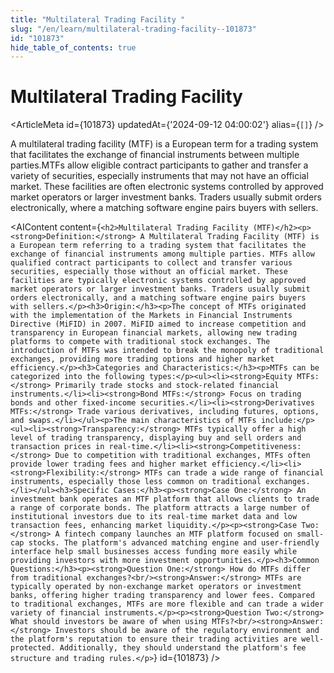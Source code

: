 ```yaml
---
title: "Multilateral Trading Facility "
slug: "/en/learn/multilateral-trading-facility--101873"
id: "101873"
hide_table_of_contents: true
---
```



# Multilateral Trading Facility 

<ArticleMeta id={101873} updatedAt={'2024-09-12 04:00:02'} alias={`[]`} />
<div className='border-solid border-b border-t-0 my-4 border-[var(--ifm-color-gray-300)]' />

A multilateral trading facility (MTF) is a European term for a trading system that facilitates the exchange of financial instruments between multiple parties.MTFs allow eligible contract participants to gather and transfer a variety of securities, especially instruments that may not have an official market. These facilities are often electronic systems controlled by approved market operators or larger investment banks. Traders usually submit orders electronically, where a matching software engine pairs buyers with sellers.

<AIContent content={`<h2>Multilateral Trading Facility (MTF)</h2><p><strong>Definition:</strong> A Multilateral Trading Facility (MTF) is a European term referring to a trading system that facilitates the exchange of financial instruments among multiple parties. MTFs allow qualified contract participants to collect and transfer various securities, especially those without an official market. These facilities are typically electronic systems controlled by approved market operators or larger investment banks. Traders usually submit orders electronically, and a matching software engine pairs buyers with sellers.</p><h3>Origin:</h3><p>The concept of MTFs originated with the implementation of the Markets in Financial Instruments Directive (MiFID) in 2007. MiFID aimed to increase competition and transparency in European financial markets, allowing new trading platforms to compete with traditional stock exchanges. The introduction of MTFs was intended to break the monopoly of traditional exchanges, providing more trading options and higher market efficiency.</p><h3>Categories and Characteristics:</h3><p>MTFs can be categorized into the following types:</p><ul><li><strong>Equity MTFs:</strong> Primarily trade stocks and stock-related financial instruments.</li><li><strong>Bond MTFs:</strong> Focus on trading bonds and other fixed-income securities.</li><li><strong>Derivatives MTFs:</strong> Trade various derivatives, including futures, options, and swaps.</li></ul><p>The main characteristics of MTFs include:</p><ul><li><strong>Transparency:</strong> MTFs typically offer a high level of trading transparency, displaying buy and sell orders and transaction prices in real-time.</li><li><strong>Competitiveness:</strong> Due to competition with traditional exchanges, MTFs often provide lower trading fees and higher market efficiency.</li><li><strong>Flexibility:</strong> MTFs can trade a wide range of financial instruments, especially those less common on traditional exchanges.</li></ul><h3>Specific Cases:</h3><p><strong>Case One:</strong> An investment bank operates an MTF platform that allows clients to trade a range of corporate bonds. The platform attracts a large number of institutional investors due to its real-time market data and low transaction fees, enhancing market liquidity.</p><p><strong>Case Two:</strong> A fintech company launches an MTF platform focused on small-cap stocks. The platform's advanced matching engine and user-friendly interface help small businesses access funding more easily while providing investors with more investment opportunities.</p><h3>Common Questions:</h3><p><strong>Question One:</strong> How do MTFs differ from traditional exchanges?<br/><strong>Answer:</strong> MTFs are typically operated by non-exchange market operators or investment banks, offering higher trading transparency and lower fees. Compared to traditional exchanges, MTFs are more flexible and can trade a wider variety of financial instruments.</p><p><strong>Question Two:</strong> What should investors be aware of when using MTFs?<br/><strong>Answer:</strong> Investors should be aware of the regulatory environment and the platform's reputation to ensure their trading activities are well-protected. Additionally, they should understand the platform's fee structure and trading rules.</p>`} id={101873} />
